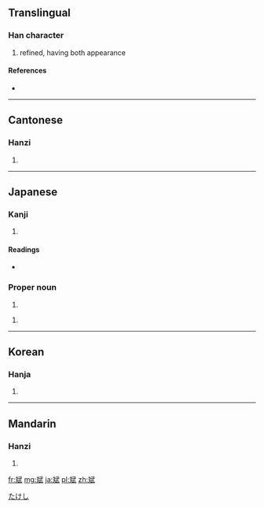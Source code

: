 ==Translingual==

===Han character===
{{Han char|rn=67|rad=文|as=08|sn=12|four=0344<sub>0</sub>|canj=卜大一心一 (YKMPM)}}

# refined, having both appearance

====References====
* {{Han ref|kx=0477.070|dkj=13468|dj=0835.090|hdz=32170.140|uh=658C|ud=25996|bh=D979|bd=55673}}

----

==Cantonese==

===Hanzi===
{{yue-hanzi|jyut=|y=ban1}}

# {{defn|lang=yue|sort=文07}}

----

==Japanese==

===Kanji===
{{ja-kanji|grade=|rs=文07}}

# {{defn|lang=ja|sort=文07}}

====Readings====
* {{ja-readings|on=[[ひん]] (hin)|kun=[[うるわしい]] (uruwashii)}}

===Proper noun===
{{ja-pos|k|proper|hira=たけし|rom=Takeshi}}

# {{given name|male|lang=ja}}

{{ja-pos|k|proper|hira=さかん|rom=Sakan}}

# {{given name|male|lang=ja}}

[[Category:Japanese male given names|たけし]]

----

==Korean==

===Hanja===
{{ko-hanja|hangeul=빈|eumhun=|rv=bin|mr=pin|y=pin}}

# {{defn|lang=ko|sort=文07}}

----

==Mandarin==

===Hanzi===
{{cmn-hanzi|pin=[[bīn]] ([[bin1]])|wg=pin<sup>1</sup>}}

# {{defn|lang=cmn|sort=文07}}

[[fr:斌]]
[[mg:斌]]
[[ja:斌]]
[[pl:斌]]
[[zh:斌]]